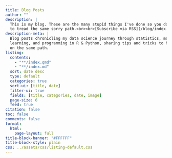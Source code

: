 ```yaml
---
title: Blog Posts
author: ""
description: |
  This is my blog. These are the many stupid things I've done so you don't have 
  to tread the same sorry path.<br><br>[Subscribe via RSS](/blog/index.xml)
description-meta: |
  Blog posts chronicling my data science journey through statistics, machine 
  learning, and programming in R & Python, sharing tips and tricks to help others 
  on the same path.
listing: 
  contents: 
    - "**/index.qmd"
    - "**/index.md"
  sort: date desc
  type: default
  categories: true
  sort-ui: [title, date]
  filter-ui: true
  fields: [title, categories, date, image]
  page-size: 6
  feed: true
citation: false
toc: false
comments: false
format: 
  html: 
    page-layout: full
title-block-banner: "#FFFFFF"
title-block-style: plain
css: ../assets/css/listing-default.css 
---
```

